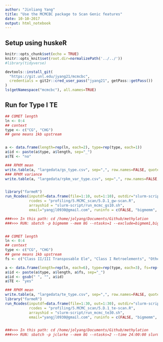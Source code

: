 ```yaml
---
author: "Jinliang Yang"
title: "Use the MCMCBC package to Scan Genic features"
date: 10-10-2017
output: html_notebook
---
```


## Setup using huskeR

```r
knitr::opts_chunk$set(echo = TRUE) 
knitr::opts_knit$set(root.dir=normalizePath('../../')) 
#library(tidyverse)

devtools::install_git(
  "https://git.unl.edu/jyang21/mcmcbc",
  credentials = git2r::cred_user_pass("jyang21", getPass::getPass())
)
ls(getNamespace("mcmcbc"), all.names=TRUE)
```

## Run for Type I TE

```r
## COMET length
ln <- 0:4
## context
type <- c("CG", "CHG")
## gene means 1kb upstream


a <- data.frame(length=rep(ln, each=2), type=rep(type, each=1))
a$id <- paste(a$type, a$length, sep="_")
a$TE <- "no"

### RPKM mean
write.table(a, "largedata/gs_type.csv", sep=",", row.names=FALSE, quote=FALSE)
### RPKM variance
write.table(a, "largedata/rpkm_var_type.csv", sep=",", row.names=FALSE, quote=FALSE)


library("farmeR")
run_Rcodes(inputdf=data.frame(file=1:10, out=1:10), outdir="slurm-script", cmdno=1,
           rcodes = "profiling/5.MCMC_scan/5.D.1_gw-scan.R",
           arrayshid = "slurm-script/run_mcmc_gs10.sh",
           email="yangjl0930@gmail.com", runinfo = c(FALSE, "bigmemm", 1, "8G"))

###>>> In this path: cd /home/jolyang/Documents/Github/methylation
###>>> RUN: sbatch -p bigmemm --mem 8G --ntasks=1 --exclude=bigmem1,bigmem3,bigmem6 --time 24:00:00 slurm-script/run_mcmc_gs10.sh


## COMET length
ln <- 0:4
## context
type <- c("CG", "CHG")
## gene means 1kb upstream
fs <- c("Class II/III Transposable Ele", "Class I Retroelements", "Other")

a <- data.frame(length=rep(ln, each=6), type=rep(type, each=3), fs=rep(fs, each=1))
a$id <- paste(a$type, a$length, a$fs, sep="_")
a$id <- gsub(" ", "", a$id)
a$TE <- "yes"

### RPKM mean
write.table(a, "largedata/te_type.csv", sep=",", row.names=FALSE, quote=FALSE)
library("farmeR")
run_Rcodes(inputdf=data.frame(file=1:30, out=1:30), outdir="slurm-script", cmdno=1,
           rcodes = "profiling/5.MCMC_scan/5.D.1_te-scan.R",
           arrayshid = "slurm-script/run_mcmc_te30.sh",
           email="yangjl0930@gmail.com", runinfo = c(FALSE, "bigmemm", 1, "8G"))


###>>> In this path: cd /home/jolyang/Documents/Github/methylation
###>>> RUN: sbatch -p jclarke --mem 8G --ntasks=2 --time 24:00:00 slurm-script/run_mcmc_te30.sh



```






